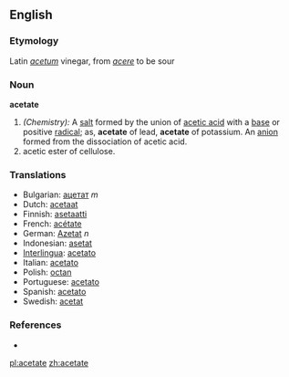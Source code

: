 {{wikipedia}}
==English==

===Etymology===
Latin ''[[acetum]]'' vinegar, from ''[[acere]]'' to be sour

===Noun===
'''acetate'''

#''(Chemistry):'' A [[salt]] formed by the union of [[acetic acid]] with a [[base]] or positive [[radical]]; as, '''acetate''' of lead, '''acetate''' of potassium.  An [[anion]] formed from the dissociation of acetic acid.
#acetic ester of cellulose. 

===Translations===
* Bulgarian: [[ацетат]] ''m''
* Dutch: [[acetaat]]
* Finnish: [[asetaatti]]
* French: [[acétate]] 
* German: [[Azetat]] ''n''
* Indonesian: [[asetat]] 
* [[Interlingua]]: [[acetato]] 
* Italian: [[acetato]] 
* Polish: [[octan]]
* Portuguese: [[acetato]] 
* Spanish: [[acetato]]
* Swedish: [[acetat]]

===References===
*{{R:Webster 1913}}

[[pl:acetate]]
[[zh:acetate]]